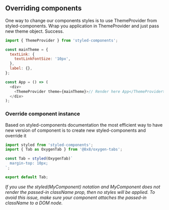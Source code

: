 
<Meta title="Community/Guidelines/Overriding styles" />

## Overriding components

One way to change our components styles is to use ThemeProvider from styled-components.
Wrap you application in ThemeProvider and just pass new theme object. Success.

```js
import { ThemeProvider } from 'styled-components';

const mainTheme = {
  textLink: {
    textLinkFontSize: '10px',
  },
  label: {},
};

const App = () => (
  <div>
    <ThemeProvider theme={mainTheme}>// Render here App</ThemeProvider>
  </div>
);
```

### Override component instance

Based on styled-components documentation the most efficient way to have new version of component is to create new styled-components and override it

```js
import styled from 'styled-components';
import { Tab as OxygenTab } from '@8x8/oxygen-tabs';

const Tab = styled(OxygenTab)`
  margin-top: 10px;
`;

export default Tab;
```

_If you use the styled(MyComponent) notation and MyComponent does not render the passed-in className prop, then no styles will be applied. To avoid this issue, make sure your component attaches the passed-in className to a DOM node._
